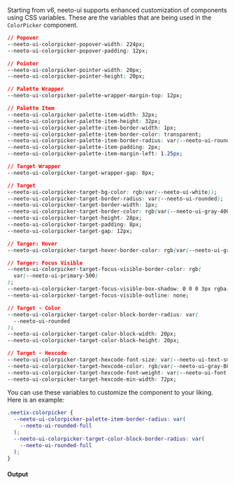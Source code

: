Starting from v6, neeto-ui supports enhanced customization of components using
CSS variables. These are the variables that are being used in the `ColorPicker`
component.

```css
// Popover
--neeto-ui-colorpicker-popover-width: 224px;
--neeto-ui-colorpicker-popover-padding: 12px;

// Pointer
--neeto-ui-colorpicker-pointer-width: 20px;
--neeto-ui-colorpicker-pointer-height: 20px;

// Palette Wrapper
--neeto-ui-colorpicker-palette-wrapper-margin-top: 12px;

// Palette Item
--neeto-ui-colorpicker-palette-item-width: 32px;
--neeto-ui-colorpicker-palette-item-height: 32px;
--neeto-ui-colorpicker-palette-item-border-width: 1px;
--neeto-ui-colorpicker-palette-item-border-color: transparent;
--neeto-ui-colorpicker-palette-item-border-radius: var(--neeto-ui-rounded-md);
--neeto-ui-colorpicker-palette-item-padding: 2px;
--neeto-ui-colorpicker-palette-item-margin-left: 1.25px;

// Target Wrapper
--neeto-ui-colorpicker-target-wrapper-gap: 8px;

// Target
--neeto-ui-colorpicker-target-bg-color: rgb(var(--neeto-ui-white));
--neeto-ui-colorpicker-target-border-radius: var(--neeto-ui-rounded);
--neeto-ui-colorpicker-target-border-width: 1px;
--neeto-ui-colorpicker-target-border-color: rgb(var(--neeto-ui-gray-400));
--neeto-ui-colorpicker-target-height: 28px;
--neeto-ui-colorpicker-target-padding: 8px;
--neeto-ui-colorpicker-target-gap: 12px;

// Targer: Hover
--neeto-ui-colorpicker-target-hover-border-color: rgb(var(--neeto-ui-gray-700));

// Targer: Focus Visible
--neeto-ui-colorpicker-target-focus-visible-border-color: rgb(
  var(--neeto-ui-primary-500)
);
--neeto-ui-colorpicker-target-focus-visible-box-shadow: 0 0 0 3px rgba(var(--neeto-ui-primary-500), 15%);
--neeto-ui-colorpicker-target-focus-visible-outline: none;

// Target - Color
--neeto-ui-colorpicker-target-color-block-border-radius: var(
  --neeto-ui-rounded
);
--neeto-ui-colorpicker-target-color-block-width: 20px;
--neeto-ui-colorpicker-target-color-block-height: 20px;

// Target - Hexcode
--neeto-ui-colorpicker-target-hexcode-font-size: var(--neeto-ui-text-sm);
--neeto-ui-colorpicker-target-hexcode-color: rgb(var(--neeto-ui-gray-800));
--neeto-ui-colorpicker-target-hexcode-font-weight: var(--neeto-ui-font-medium);
--neeto-ui-colorpicker-target-hexcode-min-width: 72px;
```

You can use these variables to customize the component to your liking. Here is
an example:

```css
.neetix-colorpicker {
  --neeto-ui-colorpicker-palette-item-border-radius: var(
    --neeto-ui-rounded-full
  );
  --neeto-ui-colorpicker-target-color-block-border-radius: var(
    --neeto-ui-rounded-full
  );
}
```

#### Output
